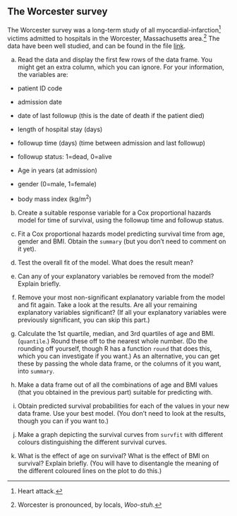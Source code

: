 ##  The Worcester survey


 The Worcester survey was a long-term study of
all myocardial-infarction^[Heart attack.] victims admitted to hospitals in the
Worcester, Massachusetts area.^[Worcester is pronounced, by locals, *Woo-stuh*.] 
The data have been well studied, and can be found in
the file [link](https://raw.githubusercontent.com/nxskok/datafiles/master/whas100.csv).



(a) Read the data and
 display the first few rows of the data frame. You might get an extra
 column, which you can ignore.
For your information, the variables are:


* patient ID code

* admission date

* date of last followup (this is the date of death if the
patient died)

* length of hospital stay (days)

* followup time (days) (time between admission and last followup)

* followup status: 1=dead, 0=alive

* Age in years (at admission)

* gender (0=male, 1=female)

* body mass index (kg/m$^2$)

 

(b) Create a suitable response variable for a Cox proportional
hazards model for time of survival, using the followup time and
followup status.
 

(c) Fit a Cox proportional hazards model predicting survival time
from age, gender and BMI. Obtain the `summary` (but you don't
need to comment on it yet).

 

(d) Test the overall fit of the model. What does the result mean?
 

(e) Can any of your explanatory variables be removed from the
model? Explain briefly.
 

(f) Remove your most non-significant explanatory variable from
the model and fit again. Take a look at the results. Are all your
remaining explanatory variables significant? (If all your
explanatory variables were previously significant, you can skip this part.)
 

(g) Calculate the 1st quartile, median, and 3rd quartiles of
age and BMI. (`quantile`.) Round these off to the
nearest whole number. (Do the rounding off yourself, though R has a
function `round` that does this, which you can investigate if
you want.) As an alternative, you can get these by passing the whole
data frame, or the columns of it you want, into `summary`.
 

(h) Make a data frame out of all the combinations of
age and BMI values (that you obtained in the previous part) suitable for predicting
with. 
 

(i) Obtain predicted survival probabilities for each of the values
in your new data frame. Use your best model. (You don't need to look
at the results, though you can if you want to.)
 

(j) Make a graph depicting the survival curves from
`survfit` with different colours distinguishing the different
survival curves.
 

(k) What is the effect of age on survival? What is the effect
of BMI on survival? Explain briefly. (You will have to disentangle
the meaning of the different coloured lines on the plot to do this.)
 




